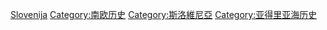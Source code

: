 {{Catnav|頁面分類|地理|国家|欧洲国家|斯洛維尼亞}}
{{Catnav|頁面分類|地理|国家|按國家分類|各國歷史}}
{{Catnav|頁面分類|各種主題的頁面分類|按國家分類|各國歷史}}
{{Catnav|頁面分類|历史|各國歷史}}
{{Commons category|History of Slovenia}}
{{catmore}}

[[Category:歐洲各國歷史|Slovenija]]
[[Category:南欧历史|Category:南欧历史]]
[[Category:斯洛維尼亞|Category:斯洛維尼亞]]
[[Category:亚得里亚海历史|Category:亚得里亚海历史]]